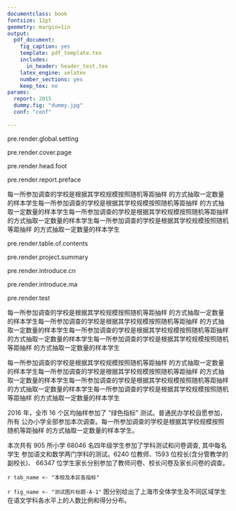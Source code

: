```yaml
---
documentclass: book
fontsize: 12pt
geometry: margin=1in
output:
  pdf_document:
    fig_caption: yes
    template: pdf_template.tex
    includes:
      in_header: header_test.tex
    latex_engine: xelatex
    number_sections: yes
    keep_tex: no
params:
  report: 2015
  dummy.fig: "dummy.jpg"
  conf: "conf"
  
---
```

<!-- global setting -->

pre.render.global.setting

<!-- cover page -->

pre.render.cover.page

<!-- header footer -->

pre.render.head.foot

<!-- preface -->

pre.render.report.preface

<!-- table of cntents -->


每一所参加调查的学校是根据其学校规模按照随机等距抽样 的方式抽取一定数量的样本学生每一所参加调查的学校是根据其学校规模按照随机等距抽样 的方式抽取一定数量的样本学生每一所参加调查的学校是根据其学校规模按照随机等距抽样 的方式抽取一定数量的样本学生每一所参加调查的学校是根据其学校规模按照随机等距抽样 的方式抽取一定数量的样本学生


pre.render.table.of.contents

<!-- document body -->



\mytext

<!-- chapter 1 project summary -->

pre.render.project.summary

<!-- chapter 2 introduce of subject cn -->

pre.render.introduce.cn

<!-- chapter 3 introduce of subject cn -->

pre.render.introduce.ma



pre.render.test

每一所参加调查的学校是根据其学校规模按照随机等距抽样 的方式抽取一定数量的样本学生每一所参加调查的学校是根据其学校规模按照随机等距抽样 的方式抽取一定数量的样本学生每一所参加调查的学校是根据其学校规模按照随机等距抽样 的方式抽取一定数量的样本学生每一所参加调查的学校是根据其学校规模按照随机等距抽样 的方式抽取一定数量的样本学生


\myquot


每一所参加调查的学校是根据其学校规模按照随机等距抽样 的方式抽取一定数量的样本学生每一所参加调查的学校是根据其学校规模按照随机等距抽样 的方式抽取一定数量的样本学生每一所参加调查的学校是根据其学校规模按照随机等距抽样 的方式抽取一定数量的样本学生每一所参加调查的学校是根据其学校规模按照随机等距抽样 的方式抽取一定数量的样本学生

2016 年，全市 16 个区均抽样参加了 “绿色指标” 测试。普通民办学校自愿参加，所有 公办小学全部参加本次调查。每一所参加调查的学校是根据其学校规模按照随机等距抽样 的方式抽取一定数量的样本学生。

本次共有 905 所小学 68046 名四年级学生参加了学科测试和问卷调查, 其中每名学生 参加语文和数学两门学科的测试。6240 位教师、1593 位校长(含分管教学的副校长)、 66347 位学生家长分别参加了教师问卷、校长问卷及家长问卷的调查。


`r tab_name <- "本校及本区各指标" `

\begin{table}[H]
\centering

\caption{`r tab_name`} \label{tab: `r tab_name`} 
\itshape
\mytable

\begin{tabularx}{\textwidth}{|X|X|X|}
 \hline 

& \mytablehead{本区} & \mytablehead{本校} \\ 

\hline

学业成绩标准达成指数 &  & \\ 

\hline 

\end{tabularx}
\end{table}


\begin{table}[H]
\centering

\itshape
\mytable

\begin{tabularx}{\textwidth}{X}
\hline

希望此份报告有助于您的教学和管理!  \\ 

同时祝愿您和贵校的教师工作顺利、身体健康!祝愿贵校的孩子们学习进步、健康成长! \\

\hline 

\end{tabularx}
\end{table}

`r fig_name <- "测试图片标题-A-1"`
图\ref{fig:`r fig_name`}分别给出了上海市全体学生及不同区域\footnote{中心城区：包括黄浦区、徐汇区、长宁区、普陀区、虹口区、杨浦区、静安区。郊区：包括闵行区、宝山区、嘉定区、浦东新区、金山区、松江区、青浦区、奉贤区、崇明区。}学生在语文学科各水平上的人数比例和得分分布。

\begin{figure}[H]
\includegraphics[width=\textwidth]{dummy.jpg}
\caption{`r fig_name`}
\label{fig:`r fig_name`}
\end{figure}
\clearpage

 